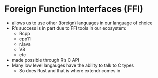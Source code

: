# Foreign Function Interfaces (FFI)

- allows us to use other (foreign) languages in our language of choice
- R's success is in part due to FFI tools in our ecosystem:
    - Rcpp
    - cpp11
    - rJava
    - V8
    - etc
- made possible through R's C API
- Many low level langauges have the ability to talk to C types
    - So does Rust and that is where extendr comes in
